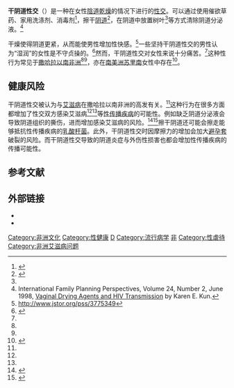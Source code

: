 {{對女性的暴力}}
{{noteTA
|1=zh-hans:干阴道性交; zh-hant:乾陰道性交;
}}
'''干阴道性交'''（{{lang-en|dry sex}}）是一种在女性[[陰道乾燥|陰道乾燥]]的情况下进行的[[性交|性交]]。可以通过使用催欲草药、家用洗涤剂、消毒剂<ref name="cirp.org">{{cite web |url=http://www.cirp.org/library/disease/HIV/baleta1/ |title=Concern voiced over "dry sex" practices in South Africa |publisher=Cirp.org |date= |accessdate=2011-07-05 |archive-date=2013-07-14 |archive-url=https://www.webcitation.org/6I6Y2nycl?url=http://www.cirp.org/library/disease/HIV/baleta1/ |dead-url=no }}</ref>，擦干[[阴道|阴道]]<ref name="popline.org">{{cite web |url=http://www.popline.org/docs/1123/108468.html |title=存档副本 |accessdate=2012-01-04  |deadurl=yes |archiveurl=https://web.archive.org/web/20090509214542/http://www.popline.org/docs/1123/108468.html |archivedate=2009-05-09 }}</ref>，在阴道中放置树叶<ref name="popline.org"/>等方式清除阴道分泌液。<ref name=IFPP>International Family Planning Perspectives, Volume 24, Number 2, June 1998, [http://www.alanguttmacher.org/pubs/journals/2409398.html Vaginal Drying Agents and HIV Transmission] {{webarchive|url=https://web.archive.org/web/20110224032801/http://www.alanguttmacher.org/pubs/journals/2409398.html |date=2011-02-24 }} by Karen E. Kun.</ref>

干燥使得阴道更紧，从而能使男性增加性快感。<ref>http://www.jstor.org/pss/3775349</ref>一些坚持干阴道性交的男性认为“湿润”的女性是不守贞操的。<ref>{{cite journal |doi=10.1016/S0968-8080(96)90004-X |author=Sunanda Ray, Nyasha Gumbo, Michael Mbizvo |title=Local Voices: What Some Harare Men Say about Preparation for Sex |journal=Reproductive Health Matters |volume=4 |issue=7 |pages=34–45 |jstor=3775349 |publisher=Reproductive Health Matters|date=May 1996}}</ref>然而，干阴道性交对女性来说十分痛苦。<ref name="cirp.org"/>这种性行为常见于[[撒哈拉以南非洲|撒哈拉以南非洲]]<ref name="cirp.org" /><ref name="popline.org" />，亦在[[南美洲|南美洲]][[苏里南|苏里南]]女性中存在<ref>{{cite journal |author=van Andel T, de Korte S, Koopmans D, Behari-Ramdas J, Ruysschaert S |title=Dry sex in Suriname |journal=J Ethnopharmacol |volume=116 |issue=1 |pages=84–8 |pmid=18083316 |doi=10.1016/j.jep.2007.11.003 |date=February 2008}}</ref>。

== 健康风险 ==
干阴道性交被认为与[[艾滋病|艾滋病]]在撒哈拉以南非洲的高发有关。<ref name="cirp.org" />这种行为在很多方面都增加了性交双方感染艾滋病<ref name="cirp.org"/><ref name=IFPP />等[[性传播疾病|性传播疾病]]的可能性。例如缺乏阴道分泌液会导致阴道组织的撕伤，进而增加感染艾滋病的风险。<ref>{{cite news |author=Hyena, Hank |title="Dry sex" worsens AIDS numbers in southern Africa |url=http://www.salon.com/health/sex/urge/world/1999/12/10/drysex/ |publisher=Salon.com |date=1999-12-10 |accessdate=2012-01-04 |archive-date=2013-07-14 |archive-url=https://www.webcitation.org/6I6Y3VNl4?url=http://www.salon.com/1999/12/10/drysex/ |dead-url=no }}</ref><ref>{{cite web |url=http://www.salon.com/health/sex/urge/world/1999/12/10/drysex/ |title="Dry sex" worsens AIDS numbers in southern Africa - Africa |publisher=Salon.com |date=1999-12-10 |accessdate=2011-07-05 |archive-date=2013-07-14 |archive-url=https://www.webcitation.org/6I6Y3VNl4?url=http://www.salon.com/1999/12/10/drysex/ |dead-url=no }}</ref>擦干阴道还可能会擦走能够抵抗性传播疾病的[[乳酸杆菌|乳酸杆菌]]。此外，干阴道性交时因摩擦力的增加会加大[[避孕套|避孕套]]破裂的风险。而干阴道性交导致的阴道炎症与外伤性损害也都会增加性传播疾病的传播可能性。

== 参考文献 ==
{{Reflist}}

== 外部链接 ==
*{{cite journal |doi=10.1136/sti.75.3.178 |author=Beksinska ME, Rees HV, Kleinschmidt I, McIntyre J |title=The practice and prevalence of dry sex among men and women in South Africa: a risk factor for sexually transmitted infections? |journal=Sex Transm Infect |volume=75 |issue=3 |pages=178–80 |pmid=10448396 |pmc=1758205 |url=http://sti.bmj.com/cgi/pmidlookup?view=long&pmid=10448396|date=June 1999}}
*{{cite journal |doi=10.1016/0277-9536(95)00081-X |author=Civic D, Wilson D |title=Dry sex in Zimbabwe and implications for condom use |journal=Soc Sci Med |volume=42 |issue=1 |pages=91–8 |pmid=8745110 |url=http://linkinghub.elsevier.com/retrieve/pii/027795369500081X |date=January 1996 |access-date=2012-01-04 |archive-date=2018-06-29 |archive-url=https://web.archive.org/web/20180629161852/https://linkinghub.elsevier.com/retrieve/pii/027795369500081X |dead-url=no }}

[[Category:非洲文化|Category:非洲文化]]
[[Category:性健康|Category:性健康]]
[[Category:性行为|D]]
[[Category:流行病学|Category:流行病学]]
[[Category:HIV/AIDS|非]]
[[Category:性虐待|Category:性虐待]]
[[Category:非洲艾滋病问题|Category:非洲艾滋病问题]]